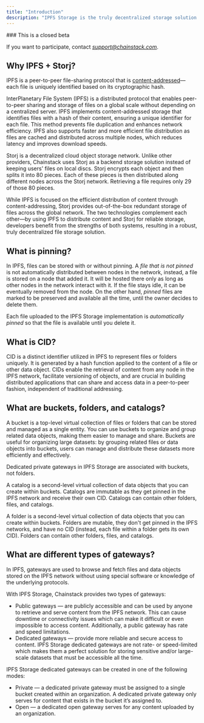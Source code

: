 ```yaml
---
title: "Introduction"
description: "IPFS Storage is the truly decentralized storage solution implemented on the Chainstack platform. It is a combination of [IPFS](https://ipfs.tech/) and [Storj](https://www.storj.io/)."
---
```


<Warning>
  ### This is a closed beta

  If you want to participate, contact *[support@chainstack.com](mailto:support@chainstack.com)*.
</Warning>

## Why IPFS + Storj?


IPFS is a peer-to-peer file-sharing protocol that is [content-addressed](https://docs.ipfs.tech/concepts/content-addressing/)—each file is uniquely identified based on its cryptographic hash.

InterPlanetary File System (IPFS) is a distributed protocol that enables peer-to-peer sharing and storage of files on a global scale without depending on a centralized server. IPFS implements content-addressed storage that identifies files with a hash of their content, ensuring a unique identifier for each file. This method prevents file duplication and enhances network efficiency. IPFS also supports faster and more efficient file distribution as files are cached and distributed across multiple nodes, which reduces latency and improves download speeds.

Storj is a decentralized cloud object storage network. Unlike other providers, Chainstack uses Storj as a backend storage solution instead of keeping users' files on local discs. Storj encrypts each object and then splits it into 80 pieces. Each of these pieces is then distributed along different nodes across the Storj network. Retrieving a file requires only 29 of those 80 pieces.

While IPFS is focused on the efficient distribution of content through content-addressing, Storj provides out-of-the-box redundant storage of files across the global network. The two technologies complement each other—by using IPFS to distribute content and Storj for reliable storage, developers benefit from the strengths of both systems, resulting in a robust, truly decentralized file storage solution.

## What is pinning?

In IPFS, files can be stored with or without pinning. A *file that is not pinned* is not automatically distributed between nodes in the network, instead, a file is stored on a node that added it. It will be hosted there only as long as other nodes in the network interact with it. If the file stays idle, it can be eventually removed from the node. On the other hand, *pinned* files are marked to be preserved and available all the time, until the owner decides to delete them.

Each file uploaded to the IPFS Storage implementation is *automatically pinned* so that the file is available until you delete it.

## What is CID?

CID is a distinct identifier utilized in IPFS to represent files or folders uniquely. It is generated by a hash function applied to the content of a file or other data object. CIDs enable the retrieval of content from any node in the IPFS network, facilitate versioning of objects, and are crucial in building distributed applications that can share and access data in a peer-to-peer fashion, independent of traditional addressing.

## What are buckets, folders, and catalogs?

A bucket is a top-level virtual collection of files or folders that can be stored and managed as a single entity. You can use buckets to organize and group related data objects, making them easier to manage and share. Buckets are useful for organizing large datasets: by grouping related files or data objects into buckets, users can manage and distribute these datasets more efficiently and effectively.

Dedicated private gateways in IPFS Storage are associated with buckets, not folders.

A catalog is a second-level virtual collection of data objects that you can create within buckets. Catalogs are immutable as they get pinned in the IPFS network and receive their own CID. Catalogs can contain other folders, files, and catalogs.

A folder is a second-level virtual collection of data objects that you can create within buckets. Folders are mutable, they don't get pinned in the IPFS networks, and have no CID (instead, each file within a folder gets its own CID). Folders can contain other folders, files, and catalogs.

## What are different types of gateways?

In IPFS, gateways are used to browse and fetch files and data objects stored on the IPFS network without using special software or knowledge of the underlying protocols.

With IPFS Storage, Chainstack provides two types of gateways:

* Public gateways — are publicly accessible and can be used by anyone to retrieve and serve content from the IPFS network. This can cause downtime or connectivity issues which can make it difficult or even impossible to access content. Additionally, a public gateway has rate and speed limitations.
* Dedicated gateways — provide more reliable and secure access to content. IPFS Storage dedicated gateways are not rate- or speed-limited which makes them a perfect solution for storing sensitive and/or large-scale datasets that must be accessible all the time.

IPFS Storage dedicated gateways can be created in one of the following modes:

* Private — a dedicated private gateway must be assigned to a single bucket created within an organization. A dedicated private gateway only serves for content that exists in the bucket it’s assigned to.
* Open — a dedicated open gateway serves for any content uploaded by an organization.
